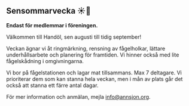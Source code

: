 
## Sensommar&shy;vecka ☀️🍂

<CalendarDates from="2024-08-24" to="2024-09-02" withIcon />

**Endast för medlemmar i föreningen.**

Välkommen till Handöl, sen augusti till tidig september!

Veckan ägnar vi åt ringmärkning, rensning av fågelholkar, lättare underhållsarbete och planering för framtiden. Vi hinner också med lite fågelskådning i omgivningarna.

Vi bor på fågelstationen och lagar mat tillsammans. Max 7 deltagare. Vi prioriterar dem som kan stanna hela veckan, men i mån av plats går det också att stanna ett färre antal dagar.

För mer information och anmälan, mejla info@annsjon.org.
